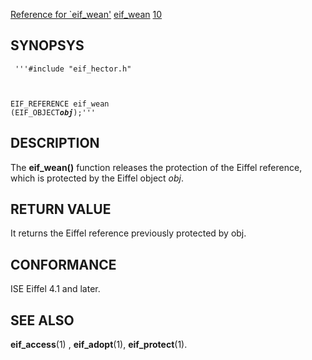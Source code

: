 [[Property:title|Reference for `eif_wean']]
[[Property:link_title|eif_wean]]
[[Property:weight|10]]
==SYNOPSYS==
<code>
'''#include "eif_hector.h"

EIF_REFERENCE eif_wean (EIF_OBJECT''' ''obj''''');'''</code>

==DESCRIPTION==
The '''eif_wean()''' function releases the protection of the Eiffel reference, which is protected by the Eiffel object ''obj''. 
==RETURN VALUE==
It returns the Eiffel reference previously protected by obj. 
==CONFORMANCE==
ISE Eiffel 4.1 and later. 
==SEE ALSO==
'''eif_access'''(1) , '''eif_adopt'''(1), '''eif_protect'''(1). 



